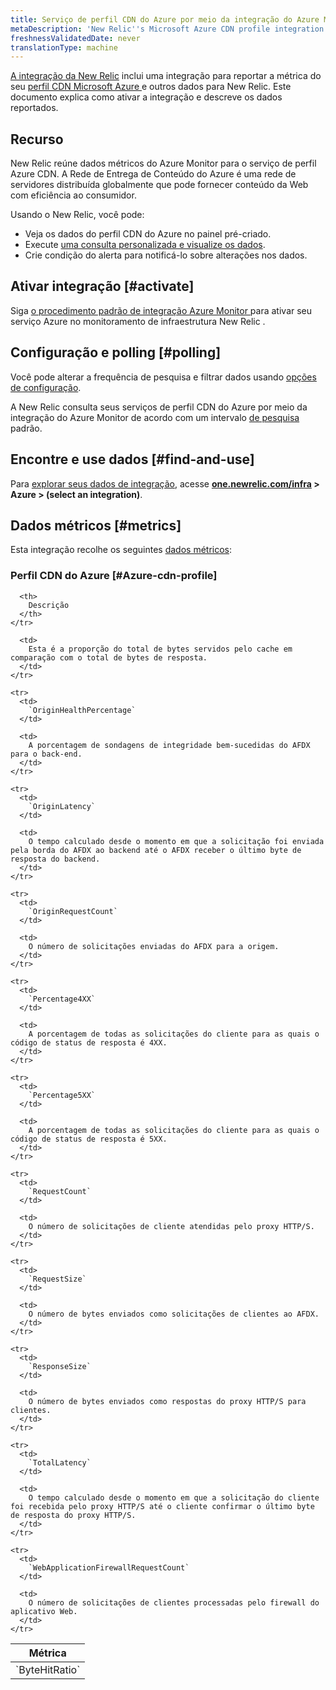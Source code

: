 ```yaml
---
title: Serviço de perfil CDN do Azure por meio da integração do Azure Monitor
metaDescription: 'New Relic''s Microsoft Azure CDN profile integration: what data it reports and how to enable it.'
freshnessValidatedDate: never
translationType: machine
---
```


[A integração da New Relic](/docs/infrastructure/integrations-getting-started/getting-started/introduction-infrastructure-integrations) inclui uma integração para reportar a métrica do seu [perfil CDN Microsoft Azure ](https://azure.microsoft.com/en-us/services/cdn/)e outros dados para New Relic. Este documento explica como ativar a integração e descreve os dados reportados.

## Recurso

New Relic reúne dados métricos do Azure Monitor para o serviço de perfil Azure CDN. A Rede de Entrega de Conteúdo do Azure é uma rede de servidores distribuída globalmente que pode fornecer conteúdo da Web com eficiência ao consumidor.

Usando o New Relic, você pode:

* Veja os dados do perfil CDN do Azure no painel pré-criado.
* Execute [uma consulta personalizada e visualize os dados](/docs/infrastructure/integrations-getting-started/getting-started/use-integration-data-new-relic-insights).
* Crie condição do alerta para notificá-lo sobre alterações nos dados.

## Ativar integração [#activate]

Siga [o procedimento padrão de integração Azure Monitor ](/docs/infrastructure/microsoft-azure-integrations/azure-integrations-list/azure-monitor)para ativar seu serviço Azure no monitoramento de infraestrutura New Relic .

## Configuração e polling [#polling]

Você pode alterar a frequência de pesquisa e filtrar dados usando [opções de configuração](/docs/infrastructure/microsoft-azure-integrations/azure-integrations-list/azure-monitor/#settings).

A New Relic consulta seus serviços de perfil CDN do Azure por meio da integração do Azure Monitor de acordo com um intervalo [de pesquisa](/docs/infrastructure/microsoft-azure-integrations/azure-integrations-list/azure-monitor/#settings) padrão.

## Encontre e use dados [#find-and-use]

Para [explorar seus dados de integração](/docs/infrastructure/integrations/find-use-infrastructure-integration-data), acesse <DNT>**[one.newrelic.com/infra](https://one.newrelic.com/infra) > Azure > (select an integration)**</DNT>.

## Dados métricos [#metrics]

Esta integração recolhe os seguintes [dados métricos](/docs/infrastructure/integrations-getting-started/getting-started/understand-integration-data-data-types#metric):

### Perfil CDN do Azure [#Azure-cdn-profile]

<table>
  <thead>
    <tr>
      <th style={{ width: "300px" }}>
        Métrica
      </th>

      <th>
        Descrição
      </th>
    </tr>
  </thead>

  <tbody>
    <tr>
      <td>
        `ByteHitRatio`
      </td>

      <td>
        Esta é a proporção do total de bytes servidos pelo cache em comparação com o total de bytes de resposta.
      </td>
    </tr>

    <tr>
      <td>
        `OriginHealthPercentage`
      </td>

      <td>
        A porcentagem de sondagens de integridade bem-sucedidas do AFDX para o back-end.
      </td>
    </tr>

    <tr>
      <td>
        `OriginLatency`
      </td>

      <td>
        O tempo calculado desde o momento em que a solicitação foi enviada pela borda do AFDX ao backend até o AFDX receber o último byte de resposta do backend.
      </td>
    </tr>

    <tr>
      <td>
        `OriginRequestCount`
      </td>

      <td>
        O número de solicitações enviadas do AFDX para a origem.
      </td>
    </tr>

    <tr>
      <td>
        `Percentage4XX`
      </td>

      <td>
        A porcentagem de todas as solicitações do cliente para as quais o código de status de resposta é 4XX.
      </td>
    </tr>

    <tr>
      <td>
        `Percentage5XX`
      </td>

      <td>
        A porcentagem de todas as solicitações do cliente para as quais o código de status de resposta é 5XX.
      </td>
    </tr>

    <tr>
      <td>
        `RequestCount`
      </td>

      <td>
        O número de solicitações de cliente atendidas pelo proxy HTTP/S.
      </td>
    </tr>

    <tr>
      <td>
        `RequestSize`
      </td>

      <td>
        O número de bytes enviados como solicitações de clientes ao AFDX.
      </td>
    </tr>

    <tr>
      <td>
        `ResponseSize`
      </td>

      <td>
        O número de bytes enviados como respostas do proxy HTTP/S para clientes.
      </td>
    </tr>

    <tr>
      <td>
        `TotalLatency`
      </td>

      <td>
        O tempo calculado desde o momento em que a solicitação do cliente foi recebida pelo proxy HTTP/S até o cliente confirmar o último byte de resposta do proxy HTTP/S.
      </td>
    </tr>

    <tr>
      <td>
        `WebApplicationFirewallRequestCount`
      </td>

      <td>
        O número de solicitações de clientes processadas pelo firewall do aplicativo Web.
      </td>
    </tr>
  </tbody>
</table>
